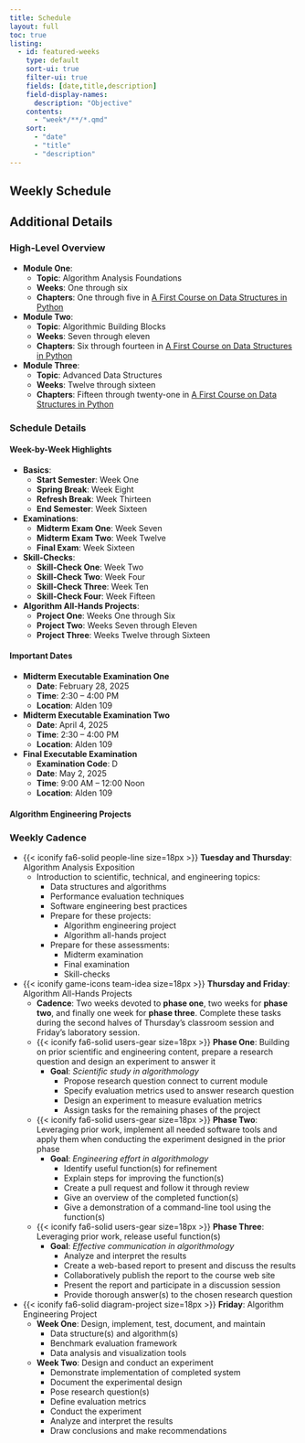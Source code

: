 ```yaml
---
title: Schedule
layout: full
toc: true
listing:
  - id: featured-weeks
    type: default
    sort-ui: true
    filter-ui: true
    fields: [date,title,description]
    field-display-names:
      description: "Objective"
    contents:
      - "week*/**/*.qmd"
    sort:
      - "date"
      - "title"
      - "description"
---
```


## Weekly Schedule

:::{#featured-weeks}
:::

## Additional Details

### High-Level Overview

- **Module One**: 
  - **Topic**: Algorithm Analysis Foundations
  - **Weeks**: One through six
  - **Chapters**: One through five in [A First Course on Data Structures in Python](https://donsheehy.github.io/datastructures/)
- **Module Two**:
  - **Topic**: Algorithmic Building Blocks
  - **Weeks**: Seven through eleven
  - **Chapters**: Six through fourteen in [A First Course on Data Structures in Python](https://donsheehy.github.io/datastructures/)
- **Module Three**:
  - **Topic**: Advanced Data Structures
  - **Weeks**: Twelve through sixteen
  - **Chapters**: Fifteen through twenty-one in [A First Course on Data Structures in Python](https://donsheehy.github.io/datastructures/)

### Schedule Details

#### Week-by-Week Highlights

- **Basics**:
  - **Start Semester**: Week One
  - **Spring Break**: Week Eight
  - **Refresh Break**: Week Thirteen
  - **End Semester**: Week Sixteen
- **Examinations**:
  - **Midterm Exam One**: Week Seven
  - **Midterm Exam Two**: Week Twelve
  - **Final Exam**: Week Sixteen
- **Skill-Checks**:
  - **Skill-Check One**: Week Two
  - **Skill-Check Two**: Week Four
  - **Skill-Check Three**: Week Ten
  - **Skill-Check Four**: Week Fifteen
- **Algorithm All-Hands Projects**:
  - **Project One**: Weeks One through Six
  - **Project Two**: Weeks Seven through Eleven
  - **Project Three**: Weeks Twelve through Sixteen

#### Important Dates

- **Midterm Executable Examination One**
    - **Date**: February 28, 2025
    - **Time**: 2:30 -- 4:00 PM
    - **Location**: Alden 109
- **Midterm Executable Examination Two**
    - **Date**: April 4, 2025
    - **Time**: 2:30 -- 4:00 PM
    - **Location**: Alden 109
- **Final Executable Examination**
    - **Examination Code**: D
    - **Date**: May 2, 2025
    - **Time**: 9:00 AM -- 12:00 Noon
    - **Location**: Alden 109

#### Algorithm Engineering Projects

### Weekly Cadence

- {{< iconify fa6-solid people-line size=18px >}} **Tuesday and Thursday**:
Algorithm Analysis Exposition
  - Introduction to scientific, technical, and engineering topics:
    - Data structures and algorithms
    - Performance evaluation techniques
    - Software engineering best practices
    - Prepare for these projects:
      - Algorithm engineering project
      - Algorithm all-hands project
    - Prepare for these assessments:
      - Midterm examination
      - Final examination
      - Skill-checks
- {{< iconify game-icons team-idea size=18px >}} **Thursday and Friday**:
Algorithm All-Hands Projects
    - **Cadence**: Two weeks devoted to **phase one**, two weeks for **phase
    two**, and finally one week for **phase three**. Complete these tasks during
    the second halves of Thursday's classroom session and Friday's laboratory
    session.
    - {{< iconify fa6-solid users-gear size=18px >}} **Phase One**: Building on
    prior scientific and engineering content, prepare a research question and
    design an experiment to answer it
        - **Goal**: *Scientific study in algorithmology*
          - Propose research question connect to current module
          - Specify evaluation metrics used to answer research question
          - Design an experiment to measure evaluation metrics
          - Assign tasks for the remaining phases of the project
    - {{< iconify fa6-solid users-gear size=18px >}} **Phase Two**: Leveraging
    prior work, implement all needed software tools and apply them when
    conducting the experiment designed in the prior phase
        - **Goal**: *Engineering effort in algorithmology*
          - Identify useful function(s) for refinement
          - Explain steps for improving the function(s)
          - Create a pull request and follow it through review
          - Give an overview of the completed function(s)
          - Give a demonstration of a command-line tool using the function(s)
    - {{< iconify fa6-solid users-gear size=18px >}} **Phase Three**: Leveraging
    prior work, release useful function(s)
        - **Goal**: *Effective communication in algorithmology*
          - Analyze and interpret the results
          - Create a web-based report to present and discuss the results
          - Collaboratively publish the report to the course web site
          - Present the report and participate in a discussion session
          - Provide thorough answer(s) to the chosen research question

- {{< iconify fa6-solid diagram-project size=18px >}} **Friday**: Algorithm Engineering Project
  - **Week One**: Design, implement, test, document, and maintain
      - Data structure(s) and algorithm(s)
      - Benchmark evaluation framework
      - Data analysis and visualization tools
  - **Week Two**: Design and conduct an experiment
    - Demonstrate implementation of completed system
    - Document the experimental design
    - Pose research question(s)
    - Define evaluation metrics
    - Conduct the experiment
    - Analyze and interpret the results
    - Draw conclusions and make recommendations

